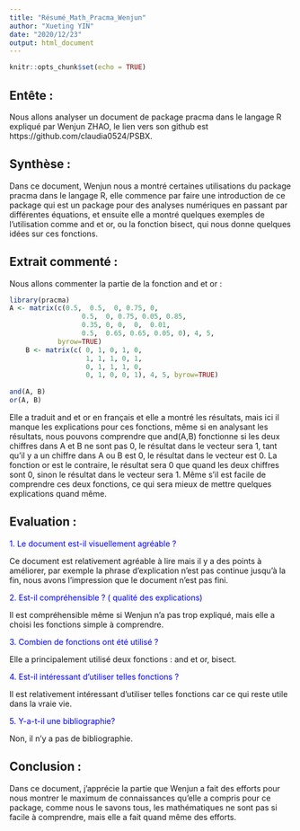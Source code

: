 ---
title: "Résumé_Math_Pracma_Wenjun"
author: "Xueting YIN"
date: "2020/12/23"
output: html_document
---

```{r setup, include=FALSE}
knitr::opts_chunk$set(echo = TRUE)
```

## Entête : 
Nous allons analyser un document de package pracma dans le langage R expliqué par Wenjun ZHAO, le lien vers son github est https://github.com/claudia0524/PSBX.

## Synthèse :
Dans ce document, Wenjun nous a montré certaines utilisations du package pracma dans le langage R, elle commence par faire une introduction de ce package qui est un package pour des analyses numériques en passant par différentes équations, et ensuite elle a montré quelques exemples de l’utilisation comme and et or, ou la fonction bisect, qui nous donne quelques idées sur ces fonctions. 

## Extrait commenté :
Nous allons commenter la partie de la fonction and et or :
```{r}
library(pracma)
A <- matrix(c(0.5,  0.5,  0, 0.75, 0,
                  0.5,  0, 0.75, 0.05, 0.85,
                  0.35, 0, 0,  0,  0.01,
                  0.5,  0.65, 0.65, 0.05, 0), 4, 5,
            byrow=TRUE)
    B <- matrix(c( 0, 1, 0, 1, 0, 
                   1, 1, 1, 0, 1,
                   0, 1, 1, 1, 0,
                   0, 1, 0, 0, 1), 4, 5, byrow=TRUE)
    
and(A, B)
or(A, B)

```

Elle a traduit and et or en français et elle a montré les résultats, mais ici il manque les explications pour ces fonctions, même si en analysant les résultats, nous pouvons comprendre que and(A,B) fonctionne si les deux chiffres dans A et B ne sont pas 0, le résultat dans le vecteur sera 1, tant qu’il y a un chiffre dans A ou B est 0, le résultat dans le vecteur est 0. La fonction or est le contraire, le résultat sera 0 que quand les deux chiffres sont 0, sinon le résultat dans le vecteur sera 1. Même s’il est facile de comprendre ces deux fonctions, ce qui sera mieux de mettre quelques explications quand même.

## Evaluation : 
<font color=blue>1.	Le document est-il visuellement agréable ? </font>

Ce document est relativement agréable à lire mais il y a des points à améliorer, par exemple la phrase d’explication n’est pas continue jusqu’à la fin, nous avons l’impression que le document n’est pas fini.

<font color=blue>2.	Est-il compréhensible ? ( qualité des explications)</font>

Il est compréhensible même si Wenjun n’a pas trop expliqué, mais elle a choisi les fonctions simple à comprendre. 

<font color=blue>3.	Combien de fonctions ont été utilisé ? </font>

Elle a principalement utilisé deux fonctions : and et or, bisect.

<font color=blue>4.	Est-il intéressant d’utiliser telles fonctions ? </font>

Il est relativement intéressant d’utiliser telles fonctions car ce qui reste utile dans la vraie vie. 

<font color=blue>5.	Y-a-t-il une bibliographie? </font>

Non, il n’y a pas de bibliographie. 

## Conclusion : 
Dans ce document, j’apprécie la partie que Wenjun a fait des efforts pour nous montrer le maximum de connaissances qu’elle a compris pour ce package, comme nous le savons tous, les mathématiques ne sont pas si facile à comprendre, mais elle a fait quand même des efforts. 

